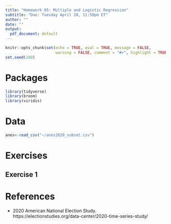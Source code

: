 ```yaml
---
title: "Homework 05: Multiple and Logistic Regression"
subtitle: "Due: Tuesday April 20, 11:59pm ET"
author: ""
date: ""
output:
  pdf_document: default
---
```


```r
knitr::opts_chunk$set(echo = TRUE, eval = TRUE, message = FALSE, 
                      warning = FALSE, comment = "#>", highlight = TRUE)
set.seed(199)
```

# Packages

```r
library(tidyverse)
library(broom)
library(viridis)
```

# Data

```r
anes<-read_csv("~/anes2020_subset.csv")
```

# Exercises

## Exercise 1

# References

- 2020 American National Election Study. https://electionstudies.org/data-center/2020-time-series-study/